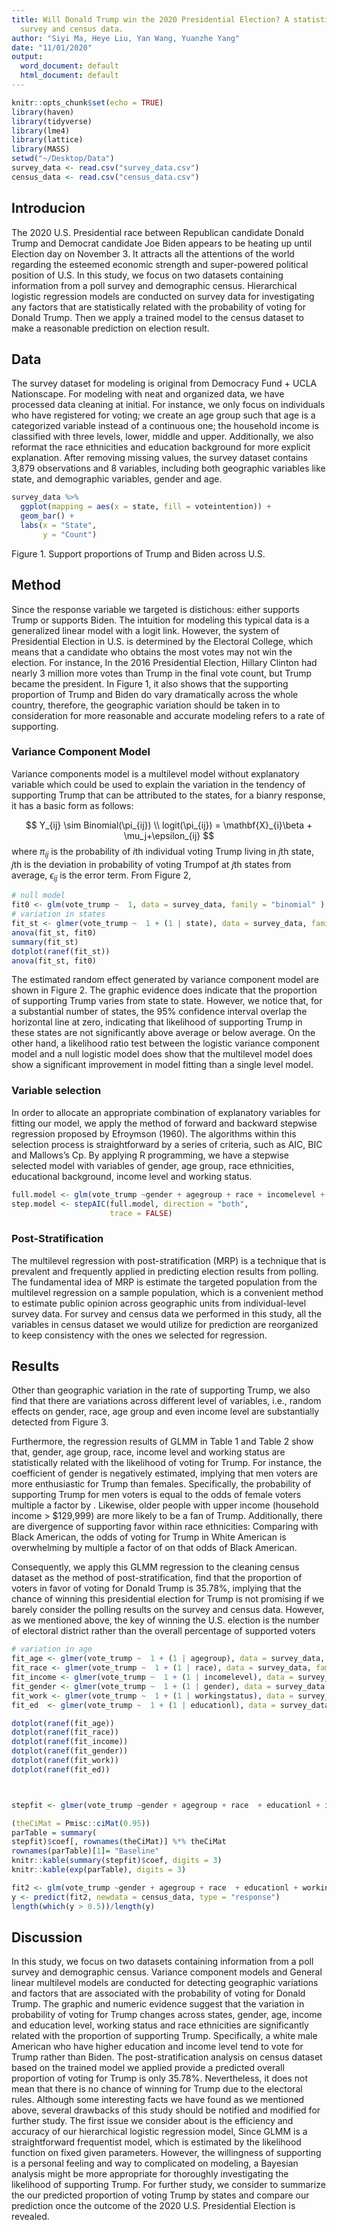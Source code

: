 ```yaml
---
title: Will Donald Trump win the 2020 Presidential Election? A statistical analysis on American
  survey and census data.
author: "Siyi Ma, Heye Liu, Yan Wang, Yuanzhe Yang"
date: "11/01/2020"
output:
  word_document: default
  html_document: default
---
```


```r
knitr::opts_chunk$set(echo = TRUE)
library(haven)
library(tidyverse)
library(lme4)
library(lattice)
library(MASS)
setwd("~/Desktop/Data")
survey_data <- read.csv("survey_data.csv")
census_data <- read.csv("census_data.csv")
```

## Introducion

The 2020 U.S. Presidential race between Republican candidate Donald Trump and Democrat candidate Joe Biden appears to be heating up until Election day on November 3. It attracts all the attentions of the world regarding the esteemed economic strength and super-powered political position of U.S. In this study, we focus on two datasets containing information from a poll survey and demographic census. Hierarchical logistic regression models are conducted on survey data for investigating any factors that are statistically related with the probability of voting for Donald Trump. Then we apply a trained model to the census dataset to make a reasonable prediction on election result.

## Data 

The survey dataset for modeling is original from Democracy Fund + UCLA Nationscape. For modeling with neat and organized data, we have processed data cleaning at initial. For instance, we only focus on individuals who have registered for voting; we create an age group such that age is a categorized variable instead of a continuous one; the household income is classified with three levels, lower, middle and upper. Additionally, we also reformat the race ethnicities and education background for more explicit explanation. After removing missing values, the survey dataset contains 3,879 observations and 8 variables, including both geographic variables like state, and demographic variables, gender and age.

```r
survey_data %>% 
  ggplot(mapping = aes(x = state, fill = voteintention)) +
  geom_bar() + 
  labs(x = "State",
       y = "Count")
```

Figure 1. Support proportions of Trump and Biden across U.S.

## Method

Since the response variable we targeted is distichous: either supports Trump or supports Biden. The intuition for modeling this typical data is a generalized linear model with a logit link. However, the system of Presidential Election in U.S. is determined by the Electoral College, which means that a candidate who obtains the most votes may not win the election. For instance, In the 2016 Presidential Election, Hillary Clinton had nearly 3 million more votes than Trump in the final vote count, but Trump became the president. In Figure 1, it also shows that the supporting proportion of Trump and Biden do vary dramatically across the whole country, therefore, the geographic variation should be taken in to consideration for more reasonable and accurate modeling refers to a rate of supporting. 

### Variance Component Model 

Variance components model is a multilevel model without explanatory variable which could be used to explain the variation in the tendency of supporting Trump that can be attributed to the states, for a bianry response, it has a basic form as follows:

$$
Y_{ij} \sim Binomial(\pi_{ij}) \\
logit(\pi_{ij}) = \mathbf{X}_{i}\beta + \mu_j+\epsilon_{ij}
$$
where $\pi_{ij}$ is the probability of $i$th individual voting Trump living in $j$th state, $j$th is the deviation in probability of voting Trumpof at $j$th states from average, $\epsilon_{ij}$ is the error term. From Figure 2, 

```r
# null model
fit0 <- glm(vote_trump ~  1, data = survey_data, family = "binomial" )
# variation in states
fit_st <- glmer(vote_trump ~  1 + (1 | state), data = survey_data, family = "binomial")
anova(fit_st, fit0)
summary(fit_st)
dotplot(ranef(fit_st))
anova(fit_st, fit0)

```


The estimated random effect generated by variance component model are shown in Figure 2. The graphic evidence does indicate that the proportion of supporting Trump varies from state to state. However, we notice that, for a substantial number of states, the 95% confidence interval overlap the horizontal line at zero, indicating that likelihood of supporting Trump in these states are not significantly above average or below average. On the other hand, a likelihood ratio test between the logistic variance component model and a null logistic model does show that the multilevel model does show a significant improvement in model fitting than a single level model. 

### Variable selection

In order to allocate an appropriate combination of explanatory variables for fitting our model, we apply the method of forward and backward stepwise regression proposed by Efroymson (1960). The algorithms within this selection process is straightforward by a series of criteria, such as AIC, BIC and Mallows's Cp. By applying R programming, we have a stepwise selected model with variables of gender, age group, race ethnicities, educational background, income level and working status. 


```r
full.model <- glm(vote_trump ~gender + agegroup + race + incomelevel + educationl + workingstatus, family = "binomial", data = survey_data)
step.model <- stepAIC(full.model, direction = "both", 
                      trace = FALSE)

```

### Post-Stratification

The multilevel regression with post-stratification (MRP) is a technique that is prevalent and frequently applied in predicting election results from polling. The fundamental idea of MRP is estimate the targeted population from the multilevel regression on a sample population, which is a convenient method to estimate public opinion across geographic units from individual-level survey data. For survey and census data we performed in this study, all the variables in census dataset we would utilize for prediction are reorganized to keep consistency with the ones we selected for regression. 

## Results

Other than geographic variation in the rate of supporting Trump, we also find that there are variations across different level of variables, i.e., random effects on gender, race, age group and even income level are substantially detected from Figure 3. 

Furthermore, the regression results of GLMM in Table 1 and Table 2 show that, gender, age group, race, income level and working status are statistically related with the likelihood of voting for Trump. For instance, the coefficient of gender is negatively estimated, implying that men voters are more enthusiastic for Trump than females. Specifically, the probability of supporting Trump for men voters is equal to the odds of female voters multiple a factor by . Likewise, older people with upper income (household income > $129,999) are more likely to be a fan of Trump. Additionally, there are divergence of supporting favor within race ethnicities: Comparing with Black American, the odds of voting for Trump in White American is overwhelming by multiple a factor of  on that odds of Black American.

Consequently, we apply this GLMM regression to the cleaning census dataset as the method of post-stratification, find that the proportion of voters in favor of voting for Donald Trump is 35.78%, implying that the chance of winning this presidential election for Trump is not promising if we barely consider the polling results on the survey and census data. However, as we mentioned above, the key of winning the U.S. election is the number of electoral district rather than the overall percentage of supported voters


```r
# variation in age
fit_age <- glmer(vote_trump ~  1 + (1 | agegroup), data = survey_data, family = "binomial")
fit_race <- glmer(vote_trump ~  1 + (1 | race), data = survey_data, family = "binomial")
fit_income <- glmer(vote_trump ~  1 + (1 | incomelevel), data = survey_data, family = "binomial")
fit_gender <- glmer(vote_trump ~  1 + (1 | gender), data = survey_data, family = "binomial")
fit_work <- glmer(vote_trump ~  1 + (1 | workingstatus), data = survey_data, family = "binomial")
fit_ed  <- glmer(vote_trump ~  1 + (1 | educationl), data = survey_data, family = "binomial")

dotplot(ranef(fit_age))
dotplot(ranef(fit_race))
dotplot(ranef(fit_income))
dotplot(ranef(fit_gender))
dotplot(ranef(fit_work))
dotplot(ranef(fit_ed))



stepfit <- glmer(vote_trump ~gender + agegroup + race  + educationl + incomelevel + workingstatus + (1|state), family = "binomial", data = survey_data)

(theCiMat = Pmisc::ciMat(0.95))
parTable = summary(
stepfit)$coef[, rownames(theCiMat)] %*% theCiMat
rownames(parTable)[1]= "Baseline"
knitr::kable(summary(stepfit)$coef, digits = 3)
knitr::kable(exp(parTable), digits = 3)

fit2 <- glm(vote_trump ~gender + agegroup + race  + educationl + workingstatus, family = "binomial", data = survey_data)
y <- predict(fit2, newdata = census_data, type = "response")
length(which(y > 0.5))/length(y)
```


## Discussion

In this study, we focus on two datasets containing information from a poll survey and demographic census. Variance component models and General linear multilevel models are conducted for detecting geographic variations and factors that are associated with the probability of voting for Donald Trump. The graphic and numeric evidence suggest that the variation in probability of voting for Trump changes across states, gender, age, income and education level, working status and race ethnicities are significantly related with the proportion of supporting Trump. Specifically, a white male American who have higher education and income level tend to vote for Trump rather than Biden. The post-stratification analysis on census dataset based on the trained model we applied provide a predicted overall proportion of voting for Trump is only 35.78%. Nevertheless, it does not mean that there is no chance of winning for Trump due to the electoral rules. 
Although some interesting facts we have found as we mentioned above, several drawbacks of this study should be notified and modified for further study. The first issue we consider about is the efficiency and accuracy of our hierarchical logistic regression model, Since GLMM is a straightforward frequentist model, which is estimated by the likelihood function on fixed given parameters. However, the willingness of supporting is a personal feeling and way to complicated on modeling, a Bayesian analysis might be more appropriate for thoroughly investigating the likelihood of supporting Trump.  For further study, we consider to summarize the our predicted proportion of voting Trump by states and compare our prediction once the outcome of the 2020 U.S. Presidential Election is revealed. 


